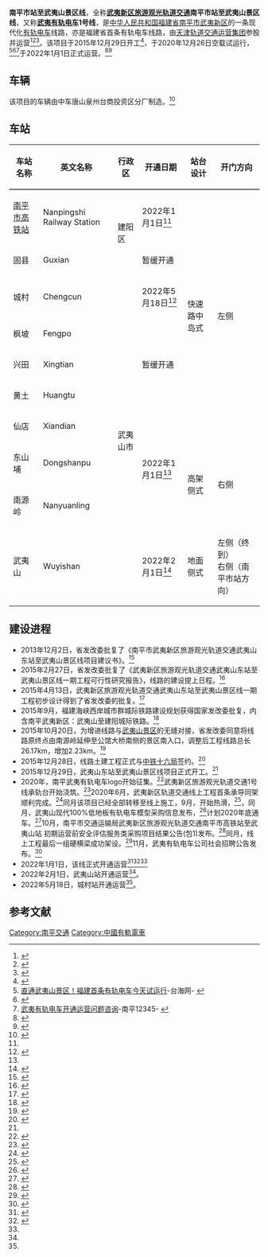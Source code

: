 
{{Infobox rail line
| rail_name= 武夷新区旅游观光轨道交通<br />南平市站至武夷山景区线<ref name=mnw />
| other_name= [[武夷有轨电车|武夷有轨电车]]1号线
| banner_color= 
| sec_banner_color=
| third_banner_color=
| image=
| imagesize=200px
| logo_filename=
| logo_note=
| caption=
<!--以下内容将显示在“概览”小栏-->
| code_name= 
| locale= {{CHN}}[[福建省|福建省]][[南平市|南平市]][[建阳区|建阳区]]和[[武夷山市|武夷山市]]（[[武夷新区|武夷新区]]）
| service_type= [[有轨电车|有轨电车]]
| network= [[武夷新区旅游观光轨道交通|武夷新区旅游观光轨道交通]]
| status= 运营中<ref name="jinrongmei"/>
| stations= 10<ref name=mnw />
| start= [[武夷山站_(景区)|武夷山站]]<br />[[南平市站|南平市站]]<ref name=mnw /><ref name="jinrongmei"/>
| lines= 复线
| main_route= 
| secondary_route= 
| branch_route= 
| standard= 
| character= 地面、高架
| other_systems= 
| main_stations= 
| constructor=[[中国铁建股份有限公司|中铁十六局]]、南平市武夷新区建设发展有限公司
<!--以下内容将显示在“技术数据”小栏-->
| system_length={{convert|26.185|km}}<ref name=mnw />
| length_in_operation=
| total_length=
| tracklength=
| track=
| average_station_distance=
| max_speed=70km/h
| orbital_plane=
| track_gauge={{RailGauge|sg}}
| distance_between_mainlines=
|min_radius=250米
|max_grade=30%
| block_signal=
| engine=电力
| electrified=[[接触网供电|接触网供电]]
| control=
| depot=[[仙店车辆段|仙店车辆段]]
| rollingstock=低地板接触网有轨电车
| fleet_size=4节编组或5节编组
<!--以下内容将显示在“运营信息”小栏-->
| begin_operation=2022年1月1日<ref name="jinrongmei"/>
| end_operation=
| operation_note=
| open_operation=
| time_first=
| time_last=
| ridership=6对/小时（初期预计）<br />20对/小时（最大设计）
| owner=
| operator=福建南平武夷有轨电车有限公司
| system_map=
| mapimage_width=
| route_map_title=
|route_map={{武夷有軌電車1號線RDT}}
| collapsed=
}}
'''南平市站至武夷山景区线'''，全称'''[[武夷新区旅游观光轨道交通|武夷新区旅游观光轨道交通]]南平市站至武夷山景区线'''，又称'''[[武夷有轨电车|武夷有轨电车]]1号线'''，是[[中华人民共和国|中华人民共和国]][[福建省|福建省]][[南平市|南平市]][[武夷新区|武夷新区]]的一条现代化[[有轨电车|有轨电车]]线路，亦是福建省首条有轨电车线路，由[[天津轨道交通运营集团|天津轨道交通运营集团]]参股并运营<ref name="jinrongmei">{{cite web|url=http://www.app.tjyun.com/jinyunhao/system/2022/01/05/052217239.shtml|archive-url=http://www.freezepage.com/1641345819KZAVIFJRMO|publisher=津融媒|archive-date=2022-01-05|title=早读|dead-url=no}}</ref><ref name=mnw>{{cite web|url=http://www.mnw.cn/news/np/2440802.html|title=南平武夷新区有轨电车票价公布！起步价5元最高价10元|date=2021-06-02|accessdate=2021-06-07|archive-date=2021-06-07|archive-url=https://web.archive.org/web/20210607032350/http://www.mnw.cn/news/np/2440802.html|dead-url=no}}</ref><ref>{{Cite web |url=http://digi.dnkb.com.cn/dnkb/html/2013-10/22/content_287922.htm |title=我省首个轻轨项目落户武夷新区 |access-date=2016-09-03 |archive-date=2016-09-15 |archive-url=https://web.archive.org/web/20160915092321/http://digi.dnkb.com.cn/dnkb/html/2013-10/22/content_287922.htm |dead-url=no }}</ref>。该项目于2015年12月29日开工<ref name=":0" >{{cite web|url=http://www.rail-transit.com/Detail_News.aspx?id=34358|title=『南平』武夷新区旅游观光轨道开工建设|archive-url=https://web.archive.org/web/20190521042116/http://www.rail-transit.com/Detail_News.aspx?id=34358|archive-date=2019-05-21|access-date=2016-09-03|dead-url=yes}}</ref>，于2020年12月26日空载试运行，<ref>[http://www.taihainet.com/news/fujian/napi/2020-12-26/2462793.html 直通武夷山景区！福建首条有轨电车今天试运行]-台海网- {{Webarchive|url=http://www.freezepage.com/1608996476QIQVUWFOQZ |date=2020-12-26 }}</ref><ref>{{cite web|url=http://www.rail-transit.com/xinwen/show.php?itemid=2973|title=武夷新区旅游观光轨道交通2020年通车|publisher=中国轨道交通网|access-date=2020-04-12|archive-date=2020-04-12|archive-url=https://web.archive.org/web/20200412133152/http://www.rail-transit.com/xinwen/show.php%3Fitemid%3D2973|dead-url=no}}</ref><ref>[http://np12345.fujian.gov.cn/detail.jsp?callId=NP20121300006 武夷有轨电车开通运营问题咨询]-南平12345- {{Webarchive|url=http://www.freezepage.com/1608042999ONJLYCZWKZ |date=2020-12-15 }}</ref>于2022年1月1日正式运营。<ref name="zhengshi">{{cite web|url=https://web.archive.org/web/20220102013441/http://web.app.workercn.cn/news.html?id=198027|publisher=工人日报|archive-url=https://web.archive.org/web/20220102013441/http://web.app.workercn.cn/news.html?id=198027|archive-date=2022-01-02|dead-url=no|title=武夷新区旅游观光轨道交通项目开通运营}}</ref><ref name="yunying">{{cite web|url=http://society.fjtv.net/nanping/2021-12-31/4030080.html|title=慢游武夷山水 感受绿色海西 国内首条独立路权旅游观光有轨电车开通运营|publisher=福建网络广播电视台|archive-url=http://www.freezepage.com/1640932464JCGDZOPMLX|archive-date=2021-12-31|dead-url=no}}</ref>

==车辆==
该项目的车辆由中车唐山泉州台商投资区分厂制造。<ref>{{Cite web |url=https://mp.weixin.qq.com/s/nuoy8b1Jp-RM08NtQ5v9Hg |title=福建首列！台商区造100%低地板有轨电车来啦！ |access-date=2020-12-15 |archive-date=2020-12-16 |archive-url=https://web.archive.org/web/20201216020224/https://mp.weixin.qq.com/s/nuoy8b1Jp-RM08NtQ5v9Hg |dead-url=no }}</ref>

==车站==
{|class=wikitable style="font-size:10.5pt;text-align:center;background:transparent"
|-
!style="border-bottom:solid 3px gray;"|车站名称
!style="border-bottom:solid 3px gray;"|英文名称
!style="border-bottom:solid 3px gray;"|行政区
!style="border-bottom:solid 3px gray;"|开通日期
!style="border-bottom:solid 3px gray;"|站台设计
!style="border-bottom:solid 3px gray;"|开门方向
|-
|[[南平市站|南平市高铁站]]
|Nanpingshi Railway Station
|rowspan="2"|建阳区
|2022年1月1日<ref name=Line1open />
|rowspan="7"|快速路中岛式
|rowspan="7"|左侧
|-
|固县
|Guxian
|暂缓开通
|-
|城村
|Chengcun
|rowspan="8"|武夷山市
|2022年5月18日<ref name=chengcun>{{cite web|url=https://mp.weixin.qq.com/s/dUa1pAio0y2a4xNTa3MpRw|title=城村站开通！武夷有轨电车邀您前来城村站，感受“国际博物馆日”福建·武夷山分会场“博物馆”的力量|date=2022-05-17|access-date=2022-05-22|archive-date=2022-05-31|archive-url=https://web.archive.org/web/20220531083943/https://mp.weixin.qq.com/s/dUa1pAio0y2a4xNTa3MpRw}}</ref>
|-
|枫坡
|Fengpo
|rowspan="3"|暂缓开通
|-
|兴田
|Xingtian
|-
|黄土
|Huangtu
|-
|仙店
|Xiandian
|rowspan="3"|2022年1月1日<ref name=Line1open />
|-
|东山埔
|Dongshanpu
|rowspan="2"|高架侧式
|rowspan="2"|右侧
|-
|南源岭
|Nanyuanling
|-
|武夷山
|Wuyishan
|2022年2月1日<ref name=wuyishan>{{cite web|url=https://mp.weixin.qq.com/s/QjS3kWpSUTxZj1FlJ4hzpA|title=欢度虎年春节，武夷有轨电车邀您免费乘车！|quote=值武夷山站正式开通（2022年2月1日）之际|access-date=2022年5月22日|archive-date=2022年6月4日|archive-url=https://web.archive.org/web/20220604071940/https://mp.weixin.qq.com/s/QjS3kWpSUTxZj1FlJ4hzpA}}</ref>
|地面侧式
|左侧（终到）<br />右侧（南平市站方向）
|}

==建设进程==
* 2013年12月2日，省发改委批复了《南平市武夷新区旅游观光轨道交通武夷山东站至武夷山景区线项目建议书》。<ref>{{Cite web |url=http://www.fjdpc.gov.cn/zfshow.aspx?ctlgid=25212164&id=80738 |title=福建省发展和改革委员会关于南平市武夷新区旅游观光轨道交通武夷山东站至武夷山景区线项目建议书的批复 |access-date=2016-09-03 |archive-date=2016-09-27 |archive-url=https://web.archive.org/web/20160927215846/http://www.fjdpc.gov.cn/zfshow.aspx?ctlgid=25212164&id=80738 |dead-url=no }}</ref>
* 2015年2月27日，省发改委批复了《武夷新区旅游观光轨道交通武夷山东站至武夷山景区线一期工程可行性研究报告》，线路的建设提上日程。<ref>{{Cite web |url=http://www.fjdpc.gov.cn/zfshow.aspx?ctlgid=25212164&id=95420 |title=福建省发展和改革委员会关于武夷新区旅游观光轨道交通武夷山东站至武夷山景区线一期工程可行性研究报告的批复 |access-date=2016-09-03 |archive-date=2016-09-27 |archive-url=https://web.archive.org/web/20160927221228/http://www.fjdpc.gov.cn/zfshow.aspx?ctlgid=25212164&id=95420 |dead-url=no }}</ref>
* 2015年4月13日，武夷新区旅游观光轨道交通武夷山东站至武夷山景区线一期工程初步设计得到了省发改委的批复。<ref>{{Cite web |url=http://www.fjdpc.gov.cn/zfshow.aspx?ctlgid=25212164&id=96437 |title=福建省发展和改革委员会关于武夷新区旅游观光轨道交通武夷山东站至武夷山景区线一期工程初步设计的批复 |access-date=2016-09-03 |archive-date=2016-09-27 |archive-url=https://web.archive.org/web/20160927221434/http://www.fjdpc.gov.cn/zfshow.aspx?ctlgid=25212164&id=96437 |dead-url=no }}</ref>
* 2015年9月，福建海峡西岸城市群城际铁路建设规划获得国家发改委批复，内含南平武夷新区：武夷山至建阳城际铁路。<ref>{{cite web|url=https://www.ndrc.gov.cn/xxgk/zcfb/ghwb/201510/t20151013_962169.html|title=福建海峡西岸城市群城际铁路获批|publisher=国家发改委|archive-url=http://www.freezepage.com/1593830809BFPDNUTXVA|archive-date=2020-07-04|access-date=2020-07-04|dead-url=no}}</ref>
* 2015年10月20日，为增进线路与[[武夷山风景区|武夷山景区]]的无缝对接，省发改委同意将线路原终点由南源岭延伸至公馆大桥南侧的景区南入口，调整后工程线路总长26.17km，增加2.23km。<ref>{{Cite web |url=http://www.fjdpc.gov.cn/zfshow.aspx?ctlgid=54638175&id=102537 |title=福建省发展和改革委员会关于调整武夷新区旅游观光轨道交通武夷山东站至武夷山景区线一期工程线路终点及其概算的批复 |access-date=2016-09-03 |archive-date=2016-09-27 |archive-url=https://web.archive.org/web/20160927221343/http://www.fjdpc.gov.cn/zfshow.aspx?ctlgid=54638175&id=102537 |dead-url=yes }}</ref>
* 2015年12月28日，线路土建工程正式与[[中国铁建股份有限公司|中铁十六局]]签约。<ref>{{Cite web |url=http://www.np.gov.cn/cms/html/npszf/2015-12-28/1872421390.html |title=武夷新区旅游观光轨道交通土建工程在延签约 |access-date=2016-09-03 |archive-url=https://web.archive.org/web/20160914205420/http://www.np.gov.cn/cms/html/npszf/2015-12-28/1872421390.html |archive-date=2016-09-14 |dead-url=yes }}</ref>
* 2015年12月29日，武夷山东站至武夷山景区线项目正式开工。<ref name=":0" />
* 2020年，南平武夷有轨电车logo开始征集。<ref>{{cite web|url=https://mp.weixin.qq.com/s/4ztOwuSihi8XAFrvnN45PA|publisher=南平团市委|title=南平有轨电车开始征集|access-date=2020-04-12|archive-date=2020-04-12|archive-url=https://web.archive.org/web/20200412133149/https://mp.weixin.qq.com/s/4ztOwuSihi8XAFrvnN45PA|dead-url=no}}</ref>武夷新区旅游观光轨道交通1号线承轨台开始浇筑。<ref>{{cite web|url=http://www.tetimes.com/society/20200411/51177.html|title=武夷新区旅游观光轨道交通1号线承轨台开始浇筑|publisher=特时代|access-date=2020-04-12|archive-date=2020-04-12|archive-url=https://web.archive.org/web/20200412193248/http://www.tetimes.com/society/20200411/51177.html|dead-url=yes}}</ref>2020年6月，武夷新区轨道交通线上工程首条承导同架顺利完成。<ref>{{cite web|title=武夷新区轨道交通线上工程首条承导同架顺利完成|archive-url=https://web.archive.org/web/20200614033728/http://www.peoplerail.com/rail/show-1811-437298-1.html|url=http://www.peoplerail.com/rail/show-1811-437298-1.html|publisher=人民铁道网|archive-date=2020-06-14|access-date=2020-06-14|dead-url=no}}</ref>同月该项目已经全部转移至线上施工，9月，开始热滑，<ref>{{cite web|url=https://mp.weixin.qq.com/s/cH86O94QiuoxQulmALU_3A|title=新进展！武夷轻轨开启首次热滑试验 |publisher=闽北日报|date=2020-09-13}}</ref>，同月，武夷山现代100%低地板有轨电车模型采购信息发布，<ref>{{cite web|url=https://www.crrcgc.cc/ts/g8197/s15871/t314959.aspx|title=武夷山现代100%低地板有轨电车模型采购信息|publisher=中车唐山|date=2020-09-29}}</ref>计划2020年底通车。<ref>{{cite web|url=https://mp.weixin.qq.com/s/IsP8OxHY5PWddtYdakds_A|publisher=闽北日报|title=武夷新区轻轨年底通车|archive-url=https://web.archive.org/web/20200701082808/https://mp.weixin.qq.com/s/IsP8OxHY5PWddtYdakds_A|archive-date=2020-07-01|access-date=2020-07-01|dead-url=no}}</ref>10月，南平市交通运输局武夷新区旅游观光轨道交通南平市高铁站至武夷山站 初期运营前安全评估服务类采购项目结果公告(包1)发布。<ref>{{cite web|url=http://www.ccgp-fujian.gov.cn/3500/notice/d2bad35854053876b45269f56e50dee2/B13356667D2BBD3BE055F8163ED204D6|archive-url=https://web.archive.org/web/20201011113019/http://tiebapic.baidu.com/forum/w%3D580/sign=c71e6f0e23a85edffa8cfe2b795509d8/881f4ffbfbedab6478604b9ee036afc379311e69.jpg|archive-date=2020-10-11|publisher=福建省政府采购网|title=南平市交通运输局武夷新区旅游观光轨道交通南平市高铁站至武夷山站 初期运营前安全评估服务类采购项目结果公告(包1)|access-date=2020-10-11|dead-url=no}}</ref>同月，线上工程最后一组硬横梁成功架设。<ref>{{cite web|url=https://mp.weixin.qq.com/s/NAHLM3stsl8uEpxc9I986g|title=【一线速递】 项目快讯|publisher=中铁电气化局西安电化公司|date=2020-10-30|access-date=2020-11-01|archive-date=2020-11-05|archive-url=https://web.archive.org/web/20201105102147/https://mp.weixin.qq.com/s/NAHLM3stsl8uEpxc9I986g|dead-url=no}}</ref>11月，武夷有轨电车公司社会招聘公告发布。<ref>{{Cite web |url=https://mp.weixin.qq.com/s/Fe_dHMuXYyyuqtluoXPtQA |title=招聘公告 |access-date=2020-12-02 |archive-date=2020-12-02 |archive-url=https://web.archive.org/web/20201202081822/https://mp.weixin.qq.com/s/Fe_dHMuXYyyuqtluoXPtQA |dead-url=no }}</ref>
* 2022年1月1日，该线正式开通运营<ref name=Line1open>{{cite web|url=https://mp.weixin.qq.com/s/A-Zfh8SQ85cbGDiQYOT6rw|title=武夷新区旅游观光轨道交通项目开通初期运营公告|quote=定于2022年1月1日开通初期运营|access-date=2021年12月28日|archive-date=2021年12月28日|archive-url=https://web.archive.org/web/20211228121706/https://mp.weixin.qq.com/s/A-Zfh8SQ85cbGDiQYOT6rw}}</ref><ref name="zhengshi">{{cite web|url=https://web.archive.org/web/20220102013441/http://web.app.workercn.cn/news.html?id=198027|publisher=工人日报|archive-url=https://web.archive.org/web/20220102013441/http://web.app.workercn.cn/news.html?id=198027|archive-date=2022-01-02|dead-url=no|title=武夷新区旅游观光轨道交通项目开通运营}}</ref><ref name="yunying"/>
* 2022年2月1日，武夷山站开通运营<ref name=wuyishan />。
* 2022年5月18日，城村站开通运营<ref name=chengcun />。

==参考文献==
{{Reflist|2}}

{{武夷山轻轨1号线|nocat}}
[[Category:南平交通|Category:南平交通]]
[[Category:中國有軌電車|Category:中國有軌電車]]